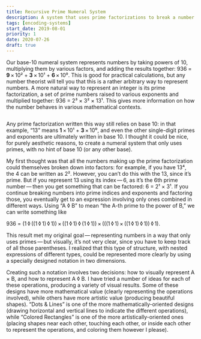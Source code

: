 ```yaml
---
title: Recursive Prime Numeral System
description: A system that uses prime factorizations to break a number down into a structure, which can be represented with various kinds of visuals
tags: [encoding-systems]
start_date: 2019-08-01
priority: 1
date: 2020-07-26
draft: true
---
```


Our base-10 numeral system represents numbers by taking powers of 10, multiplying them by various factors, and adding the results together: 936 = __9__ × 10² + __3__ × 10¹ + __6__ × 10⁰. This is good for practical calculations, but any number theorist will tell you that this is a rather arbitrary way to represent numbers. A more natural way to represent an integer is its prime factorization, a set of prime numbers raised to various exponents and multiplied together: 936 = 2³ × 3² × 13¹. This gives more information on how the number behaves in various mathematical contexts.

<Img src='rpns/colors.svg' uses='ftpb' id="test" alt=""/>

Any prime factorization written this way still relies on base 10: in that example, “13” means __1__ × 10¹ + __3__ × 10⁰, and even the other single-digit primes and exponents are ultimately written in base 10. I thought it could be nice, for purely aesthetic reasons, to create a numeral system that only uses primes, with no hint of base 10 (or any other base).

My first thought was that all the numbers making up the prime factorization could themselves broken down into factors: for example, if you have 13⁴, the 4 can be written as 2². However, you can’t do this with the 13, since it’s prime. But if you represent 13 using its index — 6, as it’s the 6th prime number — then you get something that can be factored: 6 = 2¹ × 3¹. If you continue breaking numbers into prime indices and exponents and factoring those, you eventually get to an expression involving only ones combined in different ways. Using “A ◊ B” to mean “the A-th prime to the power of B,” we can write something like

936 = (1 ◊ ((1 ◊ 1) ◊ 1)) × ((1 ◊ 1) ◊ (1 ◊ 1)) × (((1 ◊ 1) × ((1 ◊ 1) ◊ 1)) ◊ 1).

This result met my original goal — representing numbers in a way that only uses primes — but visually, it’s not very clear, since you have to keep track of all those parentheses. I realized that this type of structure, with nested expressions of different types, could be represented more clearly by using a specially designed notation in two dimensions.

Creating such a notation involves two decisions: how to visually represent A × B, and how to represent A ◊ B. I have tried a number of ideas for each of these operations, producing a variety of visual results. Some of these designs have more mathematical value (clearly representing the operations involved), while others have more artistic value (producing beautiful shapes). “Dots & Lines” is one of the more mathematically-oriented designs (drawing horizontal and vertical lines to indicate the different operations), while “Colored Rectangles” is one of the more artistically-oriented ones (placing shapes near each other, touching each other, or inside each other to represent the operations, and coloring them however I please).
